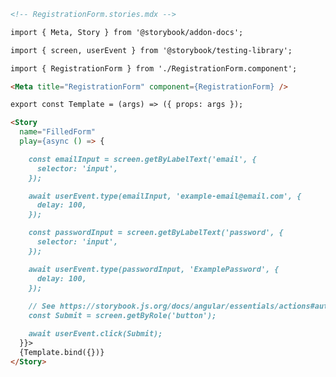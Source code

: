 ```md
<!-- RegistrationForm.stories.mdx -->

import { Meta, Story } from '@storybook/addon-docs';

import { screen, userEvent } from '@storybook/testing-library';

import { RegistrationForm } from './RegistrationForm.component';

<Meta title="RegistrationForm" component={RegistrationForm} />

export const Template = (args) => ({ props: args });

<Story
  name="FilledForm"
  play={async () => {

    const emailInput = screen.getByLabelText('email', {
      selector: 'input',
    });

    await userEvent.type(emailInput, 'example-email@email.com', {
      delay: 100,
    });

    const passwordInput = screen.getByLabelText('password', {
      selector: 'input',
    });

    await userEvent.type(passwordInput, 'ExamplePassword', {
      delay: 100,
    });
    
    // See https://storybook.js.org/docs/angular/essentials/actions#automatically-matching-args to learn how to setup logging in the Actions panel
    const Submit = screen.getByRole('button');

    await userEvent.click(Submit);
  }}>
  {Template.bind({})}
</Story>
```